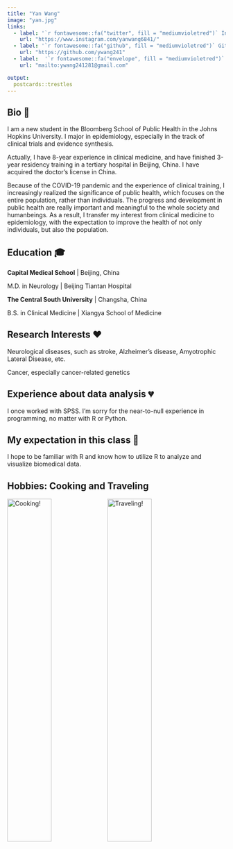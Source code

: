 ```yaml
---
title: "Yan Wang"
image: "yan.jpg"
links:
  - label: '`r fontawesome::fa("twitter", fill = "mediumvioletred")` Instagram'
    url: "https://www.instagram.com/yanwang6841/"
  - label: '`r fontawesome::fa("github", fill = "mediumvioletred")` Github'
    url: "https://github.com/ywang241"
  - label:  '`r fontawesome::fa("envelope", fill = "mediumvioletred")` Mail'
    url: "mailto:ywang241281@gmail.com"

output:
  postcards::trestles
---
```


## Bio 📔

I am a new student in the Bloomberg School of Public Health in the Johns Hopkins University. I major in epidemiology, especially in the track of clinical trials and evidence synthesis. 

Actually, I have 8-year experience in clinical medicine, and have finished 3-year residency training in a tertiary hospital in Beijing, China. I have acquired the doctor's license in China. 

Because of the COVID-19 pandemic and the experience of clinical training, I increasingly realized the significance of public health, which focuses on the entire population, rather than individuals. The progress and development in public health are really important and meaningful to the whole society and humanbeings. As a result, I transfer my interest from clinical medicine to epidemiology, with the expectation to improve the health of not only individuals, but also the population.

## Education 🎓

**Capital Medical School** \| Beijing, China

M.D. in Neurology \| Beijing Tiantan Hospital

**The Central South University** \| Changsha, China

B.S. in Clinical Medicine \| Xiangya School of Medicine

## Research Interests ❤️

Neurological diseases, such as stroke, Alzheimer's disease, Amyotrophic Lateral Disease, etc.

Cancer, especially cancer-related genetics

## Experience about data analysis 💔

I once worked with SPSS. I'm sorry for the near-to-null experience in programming, no matter with R or Python.

## My expectation in this class 🎈

I hope to be familiar with R and know how to utilize R to analyze and visualize biomedical data.

## Hobbies: Cooking and Traveling

![Cooking!](gaodian.jpg){width="45%"} ![Traveling!](travel.jpg){width="45%"}
